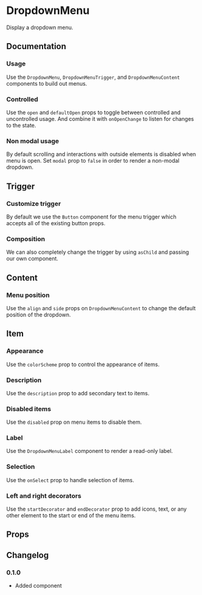 # DropdownMenu

Display a dropdown menu.

## Documentation

### Usage

Use the `DropdownMenu`, `DropdownMenuTrigger`, and `DropdownMenuContent` components to build out menus.

<ax-demo name="dropdown-menu/usage" />

### Controlled

Use the `open` and `defaultOpen` props to toggle between controlled and uncontrolled usage. And combine it with `onOpenChange` to listen for changes to the state.

<ax-demo name="dropdown-menu/controlled-usage" />

### Non modal usage

By default scrolling and interactions with outside elements is disabled when menu is open. Set `modal` prop to `false` in order to render a non-modal dropdown.

<ax-demo name="dropdown-menu/modal-usage" />

## Trigger

### Customize trigger

By default we use the `Button` component for the menu trigger which accepts all of the existing button props.

<ax-demo name="dropdown-menu/trigger-usage" />

### Composition

We can also completely change the trigger by using `asChild` and passing our own component.

<ax-demo name="dropdown-menu/trigger-composition-usage" />

## Content

### Menu position

Use the `align` and `side` props on `DropdownMenuContent` to change the default position of the dropdown.

<ax-demo name="dropdown-menu/position-usage" />

## Item

### Appearance

Use the `colorScheme` prop to control the appearance of items.

<ax-demo meta='/colorScheme="danger"/' name="dropdown-menu/appearance-usage" />

### Description

Use the `description` prop to add secondary text to items.

<ax-demo meta="/description/" name="dropdown-menu/description-usage" />

### Disabled items

Use the `disabled` prop on menu items to disable them.

<ax-demo meta="/disabled/" name="dropdown-menu/disabled-usage" />

### Label

Use the `DropdownMenuLabel` component to render a read-only label.

<ax-demo meta="/DropdownMenuLabel/" name="dropdown-menu/usage" />

### Selection

Use the `onSelect` prop to handle selection of items.

<ax-demo name="dropdown-menu/select-usage" />

### Left and right decorators

Use the `startDecorator` and `endDecorator` prop to add icons, text, or any other element to the start or end of the menu items.

<ax-demo
  meta="/startDecorator/ /endDecorator/"
  name="dropdown-menu/decorator-usage"
/>

## Props

<ax-props-table component="DropdownMenu" extends={false} />

<ax-props-table component="DropdownMenuContent" />

<ax-props-table component="DropdownMenuItem" />

<ax-props-table component="DropdownMenuLabel" />

<ax-props-table component="DropdownMenuSeparator" />

<ax-props-table component="DropdownMenuTrigger" />

## Changelog

### 0.1.0

- Added component
